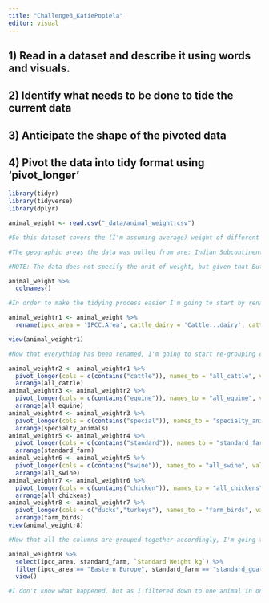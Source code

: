 ```yaml
---
title: "Challenge3_KatiePopiela"
editor: visual
---
```


## 1) Read in a dataset and describe it using words and visuals.
## 2) Identify what needs to be done to tide the current data
## 3) Anticipate the shape of the pivoted data
## 4) Pivot the data into tidy format using 'pivot_longer'

```r
library(tidyr)
library(tidyverse)
library(dplyr)

animal_weight <- read.csv("_data/animal_weight.csv")

#So this dataset covers the (I'm assuming average) weight of different farm animals/farm-adjacent animals in difference areas of the world. For instance, some columns are the usual "cattle, chickens, swine, etc.", but others include camels, llamas, and buffalo. 

#The geographic areas the data was pulled from are: Indian Subcontinent, Eastern Europe, Africa, Oceania, Western Europe, Latin America, Asia, Middle East, and Northern America.
```

```r
#NOTE: The data does not specify the unit of weight, but given that Buffalo weigh way more than 380lbs I'm assuming that the measurements are in kilos/kg.
```

```r
animal_weight %>%
  colnames()
```

```r
#In order to make the tidying process easier I'm going to start by renaming the columns. As they are, the names aren't super easy to code, so lets fix that!

animal_weightr1 <- animal_weight %>% 
  rename(ipcc_area = 'IPCC.Area', cattle_dairy = 'Cattle...dairy', cattle_nondairy = 'Cattle...non.dairy', special_buffaloes = 'Buffaloes', swine_market = 'Swine...market', swine_breeding = 'Swine...breeding', chicken_br = 'Chicken...Broilers', chicken_lyr = 'Chicken...Layers', ducks = 'Ducks', turkeys = 'Turkeys', standard_sheep = 'Sheep', standard_goats = 'Goats', equine_horses = 'Horses', equine_asses = 'Asses', equine_mules = 'Mules', special_camels = 'Camels', special_llamas = 'Llamas')

view(animal_weightr1)
```

```r
#Now that everything has been renamed, I'm going to start re-grouping columns using the pivot_longer() function. I tried to streamline this but I couldn't get it to work so I did all of it individually.

animal_weightr2 <- animal_weightr1 %>%
  pivot_longer(cols = c(contains("cattle")), names_to = "all_cattle", values_to = "Cattle Weight kg") %>%
  arrange(all_cattle)
animal_weightr3 <- animal_weightr2 %>%
  pivot_longer(cols = c(contains("equine")), names_to = "all_equine", values_to = "Equine Weight kg") %>%
  arrange(all_equine)
animal_weightr4 <- animal_weightr3 %>%
  pivot_longer(cols = c(contains("special")), names_to = "specialty_animals", values_to = "Specialized Weight kg") %>%
  arrange(specialty_animals)
animal_weightr5 <- animal_weightr4 %>%
  pivot_longer(cols = c(contains("standard")), names_to = "standard_farm", values_to = "Standard Weight kg") %>%
  arrange(standard_farm)
animal_weightr6 <- animal_weightr5 %>%
  pivot_longer(cols = c(contains("swine")), names_to = "all_swine", values_to = "Pigs Weight kg") %>%
  arrange(all_swine)
animal_weightr7 <- animal_weightr6 %>%
  pivot_longer(cols = c(contains("chicken")), names_to = "all_chickens", values_to = "Chickens Weight kg") %>%
  arrange(all_chickens)
animal_weightr8 <- animal_weightr7 %>%
  pivot_longer(cols = c("ducks","turkeys"), names_to = "farm_birds", values_to = "Farm Birds Weight kg") %>%
  arrange(farm_birds)
view(animal_weightr8)
```

```r
#Now that all the columns are grouped together accordingly, I'm going to look more specifically at animals in a specific geographic area. I chose to look at the weight of sheep in Eastern Europe.

animal_weightr8 %>%
  select(ipcc_area, standard_farm, `Standard Weight kg`) %>%
  filter(ipcc_area == "Eastern Europe", standard_farm == "standard_goats") %>%
  view()
```

```r
#I don't know what happened, but as I filtered down to one animal in one geographic region, the tables only showed ONE weight (not the range that's in the original table). I tried goats and sheep and it happened both times.
```



